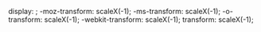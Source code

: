 <includeonly>display: {{{display|inline-block}}}; -moz-transform: scaleX(-1); -ms-transform: scaleX(-1); -o-transform: scaleX(-1); -webkit-transform: scaleX(-1); transform: scaleX(-1);</includeonly><noinclude>

<!-- ADD CATEGORIES AND INTERWIKIS TO THE /doc PAGE, NOT HERE, THANKS -->
{{documentation}}
</noinclude>